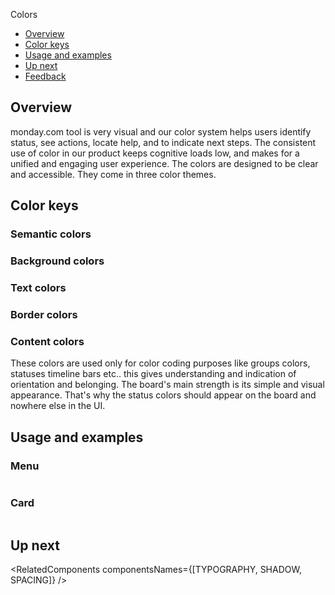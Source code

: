 
<Meta of={ColorsStories} />

<ComponentNameDecorator withFoundationBackground>Colors</ComponentNameDecorator>

- [Overview](#overview)
- [Color keys](#color-keys)
- [Usage and examples](#usage-and-examples)
- [Up next](#up-next)
- [Feedback](#feedback)

## Overview

monday.com tool is very visual and our color system helps users identify status, see actions, locate help, and to indicate next steps.
The consistent use of color in our product keeps cognitive loads low, and makes for a unified and engaging user experience.
The colors are designed to be clear and accessible. They come in three color themes.

## Color keys

### Semantic colors

<Canvas of={ColorsStories.Semantic} sourceState="none" />

### Background colors

<Canvas of={ColorsStories.Background} sourceState="none" />

### Text colors

<Canvas of={ColorsStories.Text} sourceState="none" />

### Border colors

<Canvas of={ColorsStories.Border} sourceState="none" />

### Content colors

These colors are used only for color coding purposes like groups colors, statuses timeline bars etc..
this gives understanding and indication of orientation and belonging.
The board's main strength is its simple and visual appearance. That's why the status colors should appear on the board and nowhere else in the UI.

<Canvas of={ColorsStories.Content} sourceState="none" />

## Usage and examples

### Menu

<Frame className={styles["colors-example-frame"]}>
  <img className={styles["menu-colors-example-img"]} src={menuColorsExample} alt="" />
</Frame>

### Card

<Frame className={styles["colors-example-frame"]}>
  <img className={styles["card-colors-example-img"]} src={cardColorsExample} alt="" />
</Frame>

## Up next

<RelatedComponents componentsNames={[TYPOGRAPHY, SHADOW, SPACING]} />
